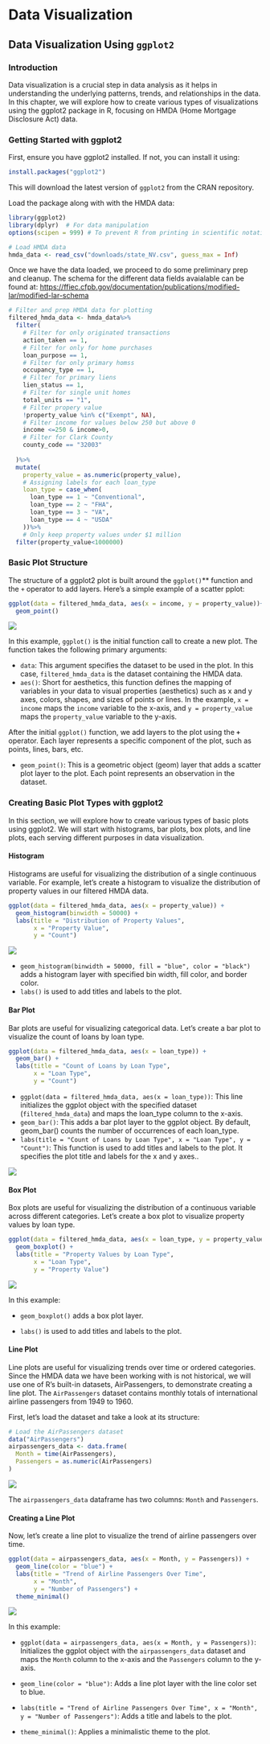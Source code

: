# Data Visualization

## Data Visualization Using `ggplot2`

### Introduction {.unlisted .unumbered}

Data visualization is a crucial step in data analysis as it helps in understanding the underlying patterns, trends, and relationships in the data. In this chapter, we will explore how to create various types of visualizations using the ggplot2 package in R, focusing on HMDA (Home Mortgage Disclosure Act) data.

### Getting Started with ggplot2

First, ensure you have ggplot2 installed. If not, you can install it using:

``` r
install.packages("ggplot2")
```

This will download the latest version of `ggplot2` from the CRAN repository.

Load the package along with with the HMDA data:

``` r
library(ggplot2)
library(dplyr)  # For data manipulation
options(scipen = 999) # To prevent R from printing in scientific notation

# Load HMDA data
hmda_data <- read_csv("downloads/state_NV.csv", guess_max = Inf)
```

Once we have the data loaded, we proceed to do some preliminary prep and cleanup. The schema for the different data fields avaialable can be found at: <https://ffiec.cfpb.gov/documentation/publications/modified-lar/modified-lar-schema>

``` r
# Filter and prep HMDA data for plotting
filtered_hmda_data <- hmda_data%>%
  filter(
    # Filter for only originated transactions
    action_taken == 1,
    # Filter for only for home purchases
    loan_purpose == 1,
    # Filter for only primary homss
    occupancy_type == 1,
    # Filter for primary liens
    lien_status == 1,
    # Filter for single unit homes
    total_units == "1",
    # Filter propery value 
    !property_value %in% c("Exempt", NA),
    # Filter income for values below 250 but above 0
    income <=250 & income>0,
    # Filter for Clark County
    county_code == "32003"
    
  )%>%
  mutate(
    property_value = as.numeric(property_value),
    # Assigning labels for each loan_type
    loan_type = case_when(
      loan_type == 1 ~ "Conventional",
      loan_type == 2 ~ "FHA",
      loan_type == 3 ~ "VA",
      loan_type == 4 ~ "USDA"
    ))%>%
    # Only keep property values under $1 million
  filter(property_value<1000000)
```

### Basic Plot Structure {.unlisted .unnumbered}

The structure of a ggplot2 plot is built around the `ggplot()`\*\* function and the `+` operator to add layers. Here's a simple example of a scatter pplot:

``` r
ggplot(data = filtered_hmda_data, aes(x = income, y = property_value))+
  geom_point()
```

![](images/basic_plot_structure_img_1.PNG)

In this example, `ggplot()` is the initial function call to create a new plot. The function takes the following primary arguments:

-   `data`: This argument specifies the dataset to be used in the plot. In this case, `filtered_hmda_data` is the dataset containing the HMDA data.
-   `aes()`: Short for aesthetics, this function defines the mapping of variables in your data to visual properties (aesthetics) such as x and y axes, colors, shapes, and sizes of points or lines. In the example, `x = income` maps the `income` variable to the x-axis, and `y = property_value` maps the `property_value` variable to the y-axis.

After the initial `ggplot()` function, we add layers to the plot using the **`+`** operator. Each layer represents a specific component of the plot, such as points, lines, bars, etc.

-   `geom_point()`: This is a geometric object (geom) layer that adds a scatter plot layer to the plot. Each point represents an observation in the dataset.

### Creating Basic Plot Types with ggplot2

In this section, we will explore how to create various types of basic plots using ggplot2. We will start with histograms, bar plots, box plots, and line plots, each serving different purposes in data visualization.

#### Histogram {.unnumbered}

Histograms are useful for visualizing the distribution of a single continuous variable. For example, let's create a histogram to visualize the distribution of property values in our filtered HMDA data.

``` r
ggplot(data = filtered_hmda_data, aes(x = property_value)) +
  geom_histogram(binwidth = 50000) +
  labs(title = "Distribution of Property Values",
       x = "Property Value",
       y = "Count")
```

![](images/histogram_plot.PNG)

-   `geom_histogram(binwidth = 50000, fill = "blue", color = "black")` adds a histogram layer with specified bin width, fill color, and border color.
-   `labs()` is used to add titles and labels to the plot.

#### Bar Plot {.unnumbered}

Bar plots are useful for visualizing categorical data. Let's create a bar plot to visualize the count of loans by loan type.

``` r
ggplot(data = filtered_hmda_data, aes(x = loan_type)) +
  geom_bar() +
  labs(title = "Count of Loans by Loan Type",
       x = "Loan Type",
       y = "Count")
```

-   `ggplot(data = filtered_hmda_data, aes(x = loan_type))`: This line initializes the ggplot object with the specified dataset (`filtered_hmda_data`) and maps the loan_type column to the x-axis.
-   `geom_bar()`: This adds a bar plot layer to the ggplot object. By default, geom_bar() counts the number of occurrences of each loan_type.
-   `labs(title = "Count of Loans by Loan Type", x = "Loan Type", y = "Count")`: This function is used to add titles and labels to the plot. It specifies the plot title and labels for the x and y axes..

![](images/bar_plot.PNG)

#### Box Plot {.unnumbered}

Box plots are useful for visualizing the distribution of a continuous variable across different categories. Let's create a box plot to visualize property values by loan type.

``` r
ggplot(data = filtered_hmda_data, aes(x = loan_type, y = property_value)) +
  geom_boxplot() +
  labs(title = "Property Values by Loan Type",
       x = "Loan Type",
       y = "Property Value")
```

![](images/box_plot.PNG)

In this example:

-   `geom_boxplot()` adds a box plot layer.

-   `labs()` is used to add titles and labels to the plot.

#### Line Plot {.unnumbered}

Line plots are useful for visualizing trends over time or ordered categories. Since the HMDA data we have been working with is not historical, we will use one of R's built-in datasets, AirPassengers, to demonstrate creating a line plot. The `AirPassengers` dataset contains monthly totals of international airline passengers from 1949 to 1960.

First, let's load the dataset and take a look at its structure:

``` r
# Load the AirPassengers dataset
data("AirPassengers")
airpassengers_data <- data.frame(
  Month = time(AirPassengers),
  Passengers = as.numeric(AirPassengers)
)
```

![](images/airplane_table_head.PNG)

The `airpassengers_data` dataframe has two columns: `Month` and `Passengers`.

#### Creating a Line Plot {.unnumbered .unlisted}

Now, let's create a line plot to visualize the trend of airline passengers over time.

``` r
ggplot(data = airpassengers_data, aes(x = Month, y = Passengers)) +
  geom_line(color = "blue") +
  labs(title = "Trend of Airline Passengers Over Time",
       x = "Month",
       y = "Number of Passengers") +
  theme_minimal()
```

![](images/line_graph_example.PNG)

In this example:

-   `ggplot(data = airpassengers_data, aes(x = Month, y = Passengers))`: Initializes the ggplot object with the `airpassengers_data` dataset and maps the `Month` column to the x-axis and the `Passengers` column to the y-axis.

-   `geom_line(color = "blue")`: Adds a line plot layer with the line color set to blue.

-   `labs(title = "Trend of Airline Passengers Over Time", x = "Month", y = "Number of Passengers")`: Adds a title and labels to the plot.

-   `theme_minimal()`: Applies a minimalistic theme to the plot.
